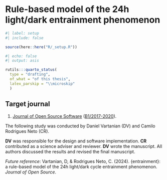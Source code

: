 <!-- %:::% .common h1 begin %:::% -->
# Rule-based model of the 24h light/dark entrainment phenomenon
<!-- %:::% .common h1 end %:::% -->

```r
#| label: setup
#| include: false

source(here::here("R/_setup.R"))
```

```r
#| echo: false
#| output: asis

rutils:::quarto_status(
  type = "drafting",
  of_what = "of this thesis",
  latex_parskip = "\\microskip"
  )
```

::: {.callout-note}
## Target journal

1. [Journal of Open Source Software](https://joss.readthedocs.io/en/latest/submitting.html) ([B1/2017-2020](https://sucupira.capes.gov.br/sucupira/public/consultas/coleta/veiculoPublicacaoQualis/listaConsultaGeralPeriodicos.jsf)).
:::

::: {.callout-note}
The following study was conducted by Daniel Vartanian (DV) and Camilo Rodrigues Neto (CR).

\microskip

__DV__ was responsible for the design and software implementation. __CR__ contributed as a science adviser and reviewer. __DV__ wrote the manuscript. All authors discussed the results and revised the final manuscript.

\microskip

_Future reference_: Vartanian, D, & Rodrigues Neto, C. (2024). {entrainment}: a rule-based model of the 24h light/dark cycle entrainment phenomenon. _Journal of Open Source_.
:::
